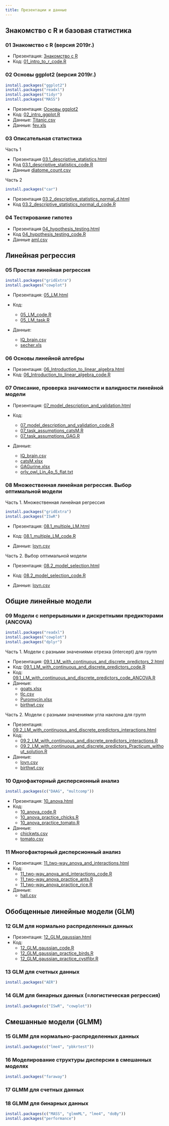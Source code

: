 ```yaml
---
title: Презентации и данные
---
```


## Знакомство с R и базовая статистика

### 01 Знакомство с R (версия 2019г.)

- Презентация: [Знакомство с R](01_intro_to_r.html)
- Код: [01_intro_to_r_code.R](01_intro_to_r_code.R)

### 02 Основы ggplot2  (версия 2019г.)

```r
install.packages("ggplot2")
install.packages("readxl")
install.packages("tidyr")
install.packages("MASS")
```

- Презентация: [Основы ggplot2](02_intro_ggplot.html)
- Код: [02_intro_ggplot.R](02_intro_ggplot.R)
- Данные: [Titanic.csv](data/Titanic.csv)
- Данные: [fev.xls](data/fev.xls)

### 03 Описательная статистика

Часть 1

- Презентация [03.1_descriptive_statistics.html](03.1_descriptive_statistics.html)
- Код [03.1_descriptive_statistics_code.R](03.1_descriptive_statistics_code.R)
- Данные [diatome_count.csv](data/diatome_count.csv)

Часть 2

```r
install.packages("car")
```

- Презентация [03.2_descriptive_statistics_normal_d.html](03.2_descriptive_statistics_normal_d.html)
- Код [03.2_descriptive_statistics_normal_d_code.R](03.2_descriptive_statistics_normal_d_code.R)

### 04 Тестирование гипотез

- Презентация [04_hypothesis_testing.html](04_hypothesis_testing.html)
- Код [04_hypothesis_testing_code.R](04_hypothesis_testing_code.R)
- Данные [aml.csv](data/aml.csv)

## Линейная регрессия

### 05 Простая линейная регрессия

```r
install.packages("gridExtra")
install.packages("cowplot")
```


- Презентация: [05_LM.html](05_LM.html)

- Код:
    + [05_LM_code.R](05_LM_code.R)
    + [05_LM_task.R](05_LM_task.R)
- Данные:
    + [IQ_brain.csv](data/IQ_brain.csv)
    + [secher.xls](data/secher.xls)


### 06 Основы линейной алгебры

- Презентация: [06_Introduction_to_linear_algebra.html](06_intro_to_linear_algebra.html)
- Код: [06_Introduction_to_linear_algebra_code.R](06_intro_to_linear_algebra_code.R)

### 07 Описание, проверка значимости и валидности линейной модели

- Презентация: [07_model_description_and_validation.html](07_model_description_and_validation.html)

- Код:
    + [07_model_description_and_validation_code.R](07_model_description_and_validation_code.R)
    + [07_task_assumptions_catsM.R](07_task_assumptions_catsM.R)
    + [07_task_assumptions_GAG.R](07_task_assumptions_GAG.R)
- Данные:
    + [IQ_brain.csv](data/IQ_brain.csv)
    + [catsM.xlsx](data/catsM.xlsx)
    + [GAGurine.xlsx](data/GAGurine.xlsx)
    + [orly_owl_Lin_4p_5_flat.txt](data/orly_owl_Lin_4p_5_flat.txt)

### 08 Множественная линейная регрессия. Выбор оптимальной модели

Часть 1. Множественная линейная регрессия

```r
install.packages("gridExtra")
install.packages("ISwR")
```

- Презентация: [08.1_multiple_LM.html](08.1_multiple_LM.html)

- Код: [08.1_multiple_LM_code.R](08.1_multiple_LM_code.R)
- Данные: [loyn.csv](data/loyn.csv)

Часть 2. Выбор оптимальной модели

- Презентация: [08.2_model_selection.html](08.2_model_selection.html)

- Код: [08.2_model_selection_code.R](08.2_model_selection_code.R)
- Данные: [loyn.csv](data/loyn.csv)

## Общие линейные модели

### 09 Модели с непрерывными и дискретными предикторами (ANCOVA)

```r
install.packages("readxl")
install.packages("cowplot")
install.packages("dplyr")

```

Часть 1. Модели с разными значениями отрезка (intercept) для групп

- Презентация: [09.1_LM_with_continuous_and_discrete_predictors_2.html](09.1_LM_with_continuous_and_discrete_predictors_2.html)
- Код: [09.1_LM_with_continuous_and_discrete_predictors_code.R](09.1_LM_with_continuous_and_discrete_predictors_code_2.R)
- Код: [09.1_LM_with_continuous_and_discrete_predictors_code_ANCOVA.R](09.1_LM_with_continuous_and_discrete_predictors_code_ANCOVA.R)
- Данные:
    + [goats.xlsx](data/goats.xlsx)
    + [tlc.csv](data/tlc.csv)
    + [Puromycin.xlsx](data/Puromycin.xlsx)
    + [birthwt.csv](data/birthwt.csv)

Часть 2. Модели с разными значениями угла наклона для групп

- Презентация: [09.2_LM_with_continuous_and_discrete_predictors_interactions.html](09.2_LM_with_continuous_and_discrete_predictors_interactions.html)
- Код:
    + [09.2_LM_with_continuous_and_discrete_predictors_interactions.R](09.2_LM_with_continuous_and_discrete_predictors_interactions.R)
    + [09.2_LM_with_continuous_and_discrete_predictors_Practicum_without_solution.R](09.2_LM_with_continuous_and_discrete_predictors_Practicum_without_solution.R)
- Данные:
    + [loyn.csv](data/loyn.csv)
    + [birthwt.csv](data/birthwt.csv)


### 10 Однофакторный дисперсионный анализ

```r
install.packages(c("DAAG", "multcomp"))
```

- Презентация: [10_anova.html](10_anova.html)
- Код:
    + [10_anova_code.R](10_anova_code.R)
    + [10_anova_practice_chicks.R](10_anova_practice_chicks.R)
    + [10_anova_practice_tomato.R](10_anova_practice_tomato.R)
- Данные:
    + [chickwts.csv](data/chickwts.csv)
    + [tomato.csv](data/tomato.csv)

### 11 Многофакторный дисперсионный анализ

- Презентация: [11_two-way_anova_and_interactions.html](11_two-way_anova_and_interactions.html)
- Код:
    + [11_two-way_anova_and_interactions_code.R](11_two-way_anova_and_interactions_code.R)
    + [11_two-way_anova_practice_ants.R](11_two-way_anova_practice_ants.R)
    + [11_two-way_anova_practice_rice.R](11_two-way_anova_practice_rice.R)
- Данные:
    + [hall.csv](data/hall.csv)


## Обобщенные линейные модели (GLM)

### 12 GLM для нормально распределенных данных

- Презентация: [12_GLM_gaussian.html](12_GLM_gaussian.html)
- Код:
    + [12_GLM_gaussian_code.R](12_GLM_gaussian_code.R)
    + [12_GLM_gaussian_practice_birds.R](12_GLM_gaussian_practice_birds.R)
    + [12_GLM_gaussian_practice_cystfibr.R](12_GLM_gaussian_practice_cystfibr.R)

### 13 GLM для счетных данных

```r
install.packages("AER")
```

<!-- - Презентация: [13_GLM_count.pdf](13_GLM_count.pdf) -->
<!-- - Код: [13_GLM_count_code.R](13_GLM_count_code.R) -->
<!-- - Данные: [Pollinators_Montero-Castano, Vila, 2015.xlsx](data/Pollinators_Montero-Castano, Vila, 2015.xlsx) -->
<!-- - Код задания: [13_GLM_count_practice.R](13_GLM_count_practice.R) -->
<!-- - Примерное решение: -->
<!-- [13_GLM_count_practice_solution.R](13_GLM_count_practice_solution.R) -->

### 14 GLM для бинарных данных (=логистическая регрессия)

```r
install.packages(c("ISwR", "cowplot"))
```

<!-- - Презентация: [14_GLM_binary.pdf](14_GLM_binary.pdf) -->
<!-- - Код: [14_GLM_binary_code.R](14_GLM_binary_code.R) -->
<!-- - Данные: -->
<!--     + [aster_mussel.csv](data/aster_mussel.csv) -->
<!--     + [polis.csv](data/polis.csv) -->
<!--     + [ICU.csv](data/ICU.csv) -->


## Смешанные модели (GLMM)

### 15 GLMM для нормально-распределенных данных

```r
install.packages(c("lme4", "pbkrtest"))
```

<!-- - Презентация: -->
<!--     + [15.1_GLMM_gaussian_random_intercept_slope.pdf](15.1_GLMM_gaussian_random_intercept_slope.pdf) -->
<!--     + [15.2_GLMM_gaussian_nested.pdf](15.2_GLMM_gaussian_nested.pdf) -->
<!-- - Код: -->
<!--     + [15.1_GLMM_gaussian_random_intercept_slope_code.R](15.1_GLMM_gaussian_random_intercept_slope_code.R) -->
<!--     + [15.2_GLMM_gaussian_nested_code.R](15.2_GLMM_gaussian_nested_code.R) -->
<!-- - Данные: [Grazing_native_plants_Gennet_et_al._2017_S1.xlsx](data/Grazing_native_plants_Gennet_et_al._2017_S1.xlsx) -->
<!-- - Задание: -->
<!--     + Код: [15.GLMM_gaussian_choccake_practice.R](15.GLMM_gaussian_choccake_practice.R) -->
<!--     + Данные: [choccake.csv](data/choccake.csv) -->
<!--     + Решение (частичное): [15.GLMM_gaussian_choccake_solution.R](15.GLMM_gaussian_choccake_solution.R) -->
<!-- - Демонстрация LRT при помощи бутстрепа: [15.1_GLMM_gaussian_bootstrap_demo_sleepstudy.R](15.1_GLMM_gaussian_bootstrap_demo_sleepstudy.R) -->


### 16 Моделирование структуры дисперсии в смешанных моделях

<!-- - Презентация: [16_variance_structure.pdf](16_variance_structure.pdf) -->
<!-- - Код: [16_variance_structure_code.R](16_variance_structure_code.R) -->
<!-- - Код: [16_variance_structure_code_practice.R](16_variance_structure_code_practice.R) -->
<!-- - Данные: -->
<!--     + [mussel_juv_ad.csv](data/mussel_juv_ad.csv) -->

```r
install.packages("faraway")
```

### 17 GLMM для счетных данных

<!-- - Презентация: [17_GLMM_count.html](17_GLMM_count.html) -->

<!-- - Код: -->
<!--     + [17_GLMM_count_code.R](17_GLMM_count_code.R) -->
<!--     + Задание [17_GLMM_count_Ants_practice.R](17_GLMM_count_Ants_practice.R) -->
<!--     + Решение [17_GLMM_count_Ants_practice_solution.R](17_GLMM_count_Ants_practice_solution.R) -->

<!-- - Данные: -->
<!--     + [Roulin_Bersier_2007_Owls.csv](data/Roulin_Bersier_2007_Owls.csv) -->
<!--     + [Morris_2015_Ants.xlsx](data/Morris_2015_Ants.xlsx) -->

### 18 GLMM для бинарных данных

```r
install.packages(c("MASS", "glmmML", "lme4", "doBy"))
install.packages("performance")
```

<!-- - Презентация: [18_GLMM_binary.pdf](18_GLMM_binary.pdf) -->

<!-- - Код: [18_GLMM_binary_code.R](18_GLMM_binary_code.R) -->
<!-- - Данные: -->
<!--     + [aster_mussel_full.csv](data/aster_mussel_full.csv) -->
<!--     + [aster_mussel.csv](data/aster_mussel.csv) -->
<!--     + [myt_gen_morph.csv](data/myt_gen_morph.csv) -->
<!--     + [Yakovis2.csv](data/Yakovis2.csv) -->

